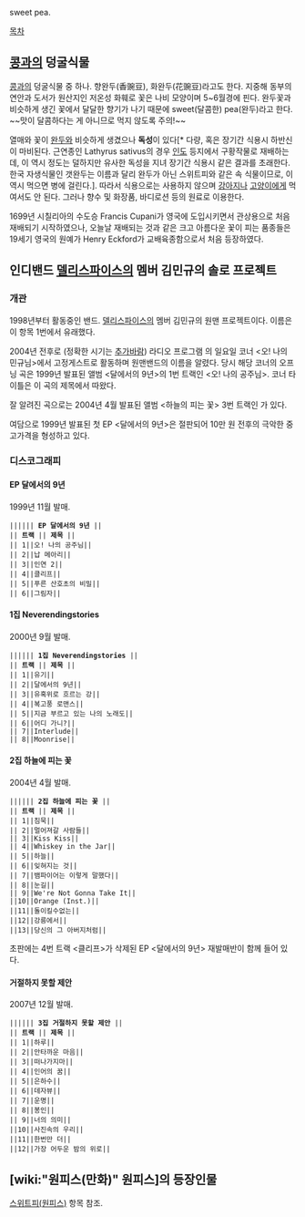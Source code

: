 sweet pea.

[[목차]]

== [[콩]]과의 덩굴식물 ==
[[콩]]과의 덩굴식물 중 하나. 향완두(香豌豆), 화완두(花豌豆)라고도 한다. 지중해 동부의 연안과 도서가 원산지인 저온성 화훼로 꽃은 나비 모양이며 5~6월경에 핀다. 완두꽃과 비슷하게 생긴 꽃에서 달달한 향기가 나기 때문에 sweet(달콤한) pea(완두)라고 한다. ~~맛이 달콤하다는 게 아니므로 먹지 않도록 주의!~~

열매와 꽃이 [[완두]]와 비슷하게 생겼으나 '''독성'''이 있다[* 다량, 혹은 장기간 식용시 하반신이 마비된다. 근연종인 Lathyrus sativus의 경우 [[인도]] 등지에서 구황작물로 재배하는데, 이 역시 정도는 덜하지만 유사한 독성을 지녀 장기간 식용시 같은 결과를 초래한다. 한국 자생식물인 갯완두는 이름과 달리 완두가 아닌 스위트피와 같은 속 식물이므로, 이 역시 먹으면 병에 걸린다.]. 따라서 식용으로는 사용하지 않으며 [[강아지]]나 [[고양이]]에게 먹여서도 안 된다. 그러나 향수 및 화장품, 바디로션 등의 원료로 이용한다. 

1699년 시칠리아의 수도승 Francis Cupani가 영국에 도입시키면서 관상용으로 처음 재배되기 시작하였으나, 오늘날 재배되는 것과 같은 크고 아름다운 꽃이 피는 품종들은 19세기 영국의 원예가 Henry Eckford가 교배육종함으로서 처음 등장하였다.

== 인디밴드 [[델리스파이스]]의 멤버 김민규의 솔로 프로젝트 ==
=== 개관 ===
1998년부터 활동중인 밴드. [[델리스파이스]]의 멤버 김민규의 원맨 프로젝트이다. 이름은 이 항목 1번에서 유래했다.

2004년 전후로 (정확한 시기는 [[추가바람]]) 라디오 프로그램 <MBC FM4U 이소라의 FM 음악도시>의 일요일 코너 <오! 나의 민규님>에서 고정게스트로 활동하며 원맨밴드의 이름을 알렸다. 당시 해당 코너의 오프닝 곡은 1999년 발표된 앨범 <달에서의 9년>의 1번 트랙인 <오! 나의 공주님>. 코너 타이틀은 이 곡의 제목에서 따왔다.

잘 알려진 곡으로는 2004년 4월 발표된 앨범 <하늘의 피는 꽃> 3번 트랙인 <Kiss Kiss>가 있다.

여담으로 1999년 발표된 첫 EP <달에서의 9년>은 절판되어 10만 원 전후의 극악한 중고가격을 형성하고 있다.

=== 디스코그래피 ===
==== EP 달에서의 9년 ====
1999년 11월 발매.

 |||||| '''EP 달에서의 9년''' ||
 || '''트랙''' || '''제목''' ||
 || 1||오! 나의 공주님||
 || 2||납 메아리||
 || 3||인연 2||
 || 4||클리프||
 || 5||푸른 산호초의 비밀||
 || 6||그림자||

==== 1집 Neverendingstories ====
2000년 9월 발매.

 |||||| '''1집 Neverendingstories''' ||
 || '''트랙''' || '''제목''' ||
 || 1||유기||
 || 2||달에서의 9년||
 || 3||유혹위로 흐르는 강||
 || 4||복고풍 로맨스||
 || 5||지금 부르고 있는 나의 노래도||
 || 6||어디 가니?||
 || 7||Interlude||
 || 8||Moonrise||

==== 2집 하늘에 피는 꽃 ====
2004년 4월 발매.

 |||||| '''2집 하늘에 피는 꽃''' ||
 || '''트랙''' || '''제목''' ||
 || 1||침묵||
 || 2||멀어져갈 사람들||
 || 3||Kiss Kiss||
 || 4||Whiskey in the Jar||
 || 5||하늘||
 || 6||잊혀지는 것||
 || 7||뱀파이어는 이렇게 말했다||
 || 8||눈길||
 || 9||We're Not Gonna Take It||
 ||10||Orange (Inst.)||
 ||11||돌이킬수없는||
 ||12||강릉에서||
 ||13||당신의 그 아버지처럼||
초판에는 4번 트랙 <클리프>가 삭제된 EP <달에서의 9년> 재발매반이 함께 들어 있다.

==== 거절하지 못할 제안 ====
2007년 12월 발매.

 |||||| '''3집 거절하지 못할 제안''' ||
 || '''트랙''' || '''제목''' ||
 || 1||하루||
 || 2||안타까운 마음||
 || 3||떠나가지마||
 || 4||인어의 꿈||
 || 5||은하수||
 || 6||데자뷰||
 || 7||운명||
 || 8||봉인||
 || 9||너의 의미||
 ||10||사진속의 우리||
 ||11||한번만 더||
 ||12||가장 어두운 밤의 위로||

== [wiki:"원피스(만화)" 원피스]의 등장인물  ==
[[스위트피(원피스)]] 항목 참조.
